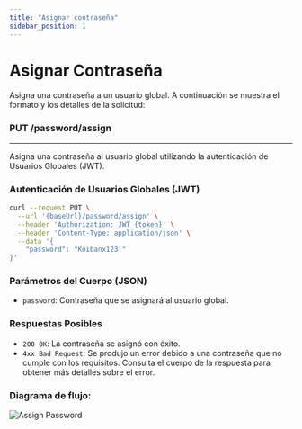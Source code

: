 ```yaml
---
title: "Asignar contraseña"
sidebar_position: 1
---
```


# Asignar Contraseña

Asigna una contraseña a un usuario global. A continuación se muestra el formato y los detalles de la solicitud:

### <span>PUT</span> /password/assign

---

Asigna una contraseña al usuario global utilizando la autenticación de Usuarios Globales (JWT).

### Autenticación de Usuarios Globales (JWT)

```bash
curl --request PUT \
  --url '{baseUrl}/password/assign' \
  --header 'Authorization: JWT {token}' \
  --header 'Content-Type: application/json' \
  --data '{
    "password": "Koibanx123!"
}'
```

### Parámetros del Cuerpo (JSON)

- `password`: Contraseña que se asignará al usuario global.

### Respuestas Posibles

- `200 OK`: La contraseña se asignó con éxito.
- `4xx Bad Request`: Se produjo un error debido a una contraseña que no cumple con los requisitos. Consulta el cuerpo de la respuesta para obtener más detalles sobre el error.

### Diagrama de flujo:

![Assign Password](/img/docs/global-user/assignPassword.png)
